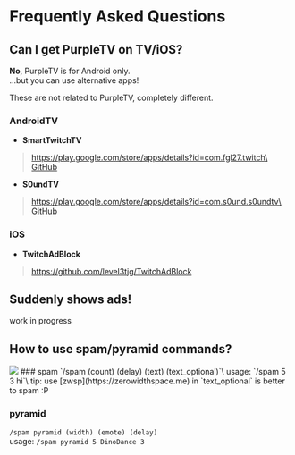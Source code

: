 
# Frequently Asked Questions
## Can I get PurpleTV on TV/iOS?
**No**, PurpleTV is for Android only.\
...but you can use alternative apps!

<Callout type="warning">
These are not related to PurpleTV, completely different.
</Callout>

### AndroidTV
- **SmartTwitchTV**
> https://play.google.com/store/apps/details?id=com.fgl27.twitch\
> [GitHub](<https://github.com/fgl27/SmartTwitchTV>)

- **S0undTV**
> https://play.google.com/store/apps/details?id=com.s0und.s0undtv\
> [GitHub](<https://github.com/S0und/S0undTV>)

### iOS
- **TwitchAdBlock**
> https://github.com/level3tjg/TwitchAdBlock

## Suddenly shows ads!
work in progress

## How to use spam/pyramid commands?
<Image src="/images/faq/spam.png" width={128} height={0} />
### spam
`/spam (count) (delay) (text) (text_optional)`\
usage: `/spam 5 3 hi`\
tip: use [zwsp](https://zerowidthspace.me) in `text_optional` is better to spam :P

### pyramid
`/spam pyramid (width) (emote) (delay)`\
usage: `/spam pyramid 5 DinoDance 3`